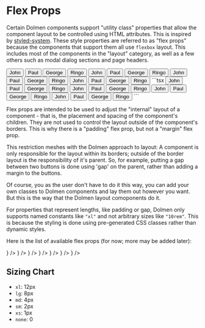 
# Flex Props

Certain Dolmen components support "utility class" properties that allow the component layout
to be controlled using HTML attributes. This is inspired by
[styled-system](https://styled-system.com/). These style properties are referred to as
"flex props" because the components that support them all use `flexbox` layout. This includes
most of the components in the "layout" category, as well as a few others such as modal dialog
sections and page headers.

<DemoSection>
  <Stack gap="xl">
    <Group gap="xl">
      <Button>John</Button>
      <Button>Paul</Button>
      <Button>George</Button>
      <Button>Ringo</Button>
    </Group>
    <Group gap="md">
      <Button>John</Button>
      <Button>Paul</Button>
      <Button>George</Button>
      <Button>Ringo</Button>
    </Group>
    <Group gap="xs">
      <Button>John</Button>
      <Button>Paul</Button>
      <Button>George</Button>
      <Button>Ringo</Button>
    </Group>
    <Group gap="md" justifyContent="space-between">
      <Button>John</Button>
      <Button>Paul</Button>
      <Button>George</Button>
      <Button>Ringo</Button>
    </Group>
  </Stack>
</DemoSection>
<SourceCode>
```tsx
<Stack gap="xl">
  <Group gap="xl">
    <Button>John</Button>
    <Button>Paul</Button>
    <Button>George</Button>
    <Button>Ringo</Button>
  </Group>
  <Group gap="md">
    <Button>John</Button>
    <Button>Paul</Button>
    <Button>George</Button>
    <Button>Ringo</Button>
  </Group>
  <Group gap="xs">
    <Button>John</Button>
    <Button>Paul</Button>
    <Button>George</Button>
    <Button>Ringo</Button>
  </Group>
  <Group gap="md" justifyContent="space-between">
    <Button>John</Button>
    <Button>Paul</Button>
    <Button>George</Button>
    <Button>Ringo</Button>
  </Group>
</Stack>
```
</SourceCode>

Flex props are intended to be used to adjust the "internal" layout of a component - that is, the
placement and spacing of the component's children. They are not used to control the
layout outside of the component's borders. This is why there is a "padding" flex prop, but not
a "margin" flex prop.

This restriction meshes with the Dolmen approach to layout: A component is only responsible for
the layout within its borders; outside of the border layout is the responsibility of it's parent.
So, for example, putting a gap between two buttons is done using 'gap' on the parent, rather
than adding a margin to the buttons.

Of course, you as the user don't have to do it this way, you can add your own classes to Dolmen
components and lay them out however you want. But this is the way that the Dolmen layout
comoponents do it.

For properties that represent lengths, like padding or gap, Dolmen only supports named constants
like `"xl"` and not arbitrary sizes like `"10rem"`. This is because the styling is done using
pre-generated CSS classes rather than dynamic styles.

Here is the list of available flex props (for now; more may be added later):

<PropsTable>
  <PropsItem
    name="gap"
    description="Gap between items."
    type={
      <UnionType values={['xl', 'lg', 'md', 'sm', 'xs', 'none']} />
    }
  />
  <PropsItem
    name="padding (or p)"
    description="Element padding."
    type={
      <UnionType values={['xl', 'lg', 'md', 'sm', 'xs', 'none']} />
    }
  />
  <PropsItem
    name="alignItems"
    description="CSS align-items"
    type={
      <UnionType values={['start', 'flex-start', 'flex-end', 'stretch', 'center']} />
    }
  />
  <PropsItem
    name="justifyContent"
    description="CSS justify-content"
    type={
      <UnionType values={['start', 'end', 'center', 'flex-start', 'flex-end', 'space-around', 'space-between', 'space-evenly']} />
    }
  />
  <PropsItem
    name="justifyItems"
    description="CSS justify-items"
    type={
      <UnionType values={['start', 'end', 'center', 'flex-start', 'flex-end', 'left', 'right', 'stretch', 'baseline']} />
    }
  />
  <PropsItem
    name="flexDirection"
    description="CSS flex-direction"
    type={
      <UnionType values={['row', 'row-reverse', 'column', 'column-reverse']} />
    }
  />
  <PropsItem
    name="flexWrap"
    description="CSS flex-wrap"
    type={
      <UnionType values={['wrap', 'wrapReverse', 'nowrap']} />
    }
  />
</PropsTable>

## Sizing Chart

* `xl`: 12px
* `lg`: 8px
* `md`: 4px
* `sm`: 2px
* `xs`: 1px
* `none`: 0
